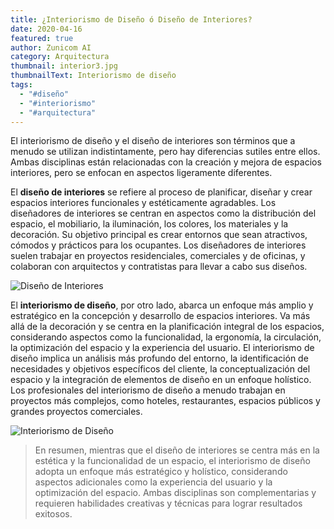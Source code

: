 ```yaml
---
title: ¿Interiorismo de Diseño ó Diseño de Interiores?
date: 2020-04-16
featured: true
author: Zunicom AI
category: Arquitectura
thumbnail: interior3.jpg
thumbnailText: Interiorismo de diseño
tags:
  - "#diseño"
  - "#interiorismo"
  - "#arquitectura"
---
```

<!--StartFragment-->

El interiorismo de diseño y el diseño de interiores son términos que a menudo se utilizan indistintamente, pero hay diferencias sutiles entre ellos. Ambas disciplinas están relacionadas con la creación y mejora de espacios interiores, pero se enfocan en aspectos ligeramente diferentes.

<!--EndFragment-->

<!--StartFragment-->

El **diseño de interiores** se refiere al proceso de planificar, diseñar y crear espacios interiores funcionales y estéticamente agradables. Los diseñadores de interiores se centran en aspectos como la distribución del espacio, el mobiliario, la iluminación, los colores, los materiales y la decoración. Su objetivo principal es crear entornos que sean atractivos, cómodos y prácticos para los ocupantes. Los diseñadores de interiores suelen trabajar en proyectos residenciales, comerciales y de oficinas, y colaboran con arquitectos y contratistas para llevar a cabo sus diseños.

<!--EndFragment-->

![Diseño de Interiores](diseño.jpg "Diseño de Interiores")

<!--StartFragment-->

El **interiorismo de diseño**, por otro lado, abarca un enfoque más amplio y estratégico en la concepción y desarrollo de espacios interiores. Va más allá de la decoración y se centra en la planificación integral de los espacios, considerando aspectos como la funcionalidad, la ergonomía, la circulación, la optimización del espacio y la experiencia del usuario. El interiorismo de diseño implica un análisis más profundo del entorno, la identificación de necesidades y objetivos específicos del cliente, la conceptualización del espacio y la integración de elementos de diseño en un enfoque holístico. Los profesionales del interiorismo de diseño a menudo trabajan en proyectos más complejos, como hoteles, restaurantes, espacios públicos y grandes proyectos comerciales.

<!--EndFragment-->

![Interiorismo de Diseño](interiorismo.jpg "Interiorismo de Diseño")

> <!--StartFragment-->
>
> En resumen, mientras que el diseño de interiores se centra más en la estética y la funcionalidad de un espacio, el interiorismo de diseño adopta un enfoque más estratégico y holístico, considerando aspectos adicionales como la experiencia del usuario y la optimización del espacio. Ambas disciplinas son complementarias y requieren habilidades creativas y técnicas para lograr resultados exitosos.
>
> <!--EndFragment-->